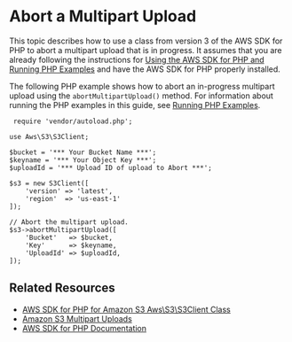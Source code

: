 # Abort a Multipart Upload<a name="LLAbortMPUphp"></a>

This topic describes how to use a class from version 3 of the AWS SDK for PHP to abort a multipart upload that is in progress\. It assumes that you are already following the instructions for [Using the AWS SDK for PHP and Running PHP Examples](UsingTheMPphpAPI.mdx) and have the AWS SDK for PHP properly installed\.

The following PHP example shows how to abort an in\-progress multipart upload using the `abortMultipartUpload()` method\. For information about running the PHP examples in this guide, see [Running PHP Examples](UsingTheMPphpAPI.mdx#running-php-samples)\.

```
 require 'vendor/autoload.php';

use Aws\S3\S3Client;

$bucket = '*** Your Bucket Name ***';
$keyname = '*** Your Object Key ***';
$uploadId = '*** Upload ID of upload to Abort ***';

$s3 = new S3Client([
    'version' => 'latest',
    'region'  => 'us-east-1'
]);

// Abort the multipart upload.
$s3->abortMultipartUpload([
    'Bucket'   => $bucket,
    'Key'      => $keyname,
    'UploadId' => $uploadId,
]);
```

## Related Resources<a name="RelatedResources-LLAbortMPUphp"></a>
+ [ AWS SDK for PHP for Amazon S3 Aws\\S3\\S3Client Class](https://docs.aws.amazon.com/aws-sdk-php/v3/api/class-Aws.S3.S3Client.html) 
+ [ Amazon S3 Multipart Uploads](https://docs.aws.amazon.com/aws-sdk-php/v3/guide/service/s3-multipart-upload.html) 
+ [AWS SDK for PHP Documentation](http://aws.amazon.com/documentation/sdk-for-php/)